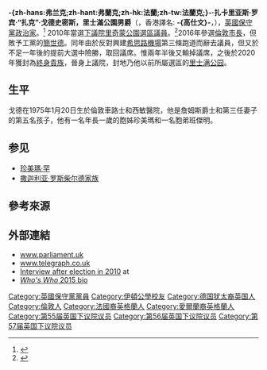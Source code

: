 {{noteTA
|G1=PoliticiansUK
|1=zh-hans:扎克;zh-hant:扎克;zh-tw:柴克;
|2=zh-hant:戈德史密斯;zh-hans:戈德史密斯;zh-tw:高史密斯;
|3=zh-hant:戈德;zh-hk:高仕文
|4=zh-hant:里奇蒙;zh-cn:里士满;zh-hk:列治文
|5=zh-hant:切爾西;zh-hk:車路士
|6=zh-hant:班傑明;zh-hk:班哲文
|7=zh-tw:里奇蒙公園戈德史密斯勳爵;zh-hk:高仕文勳爵
}}
{{Infobox MP
| name             = 里奇蒙公園戈德史密斯勳爵<br><small>{{lang|en|The Rt Hon. The Lord Goldsmith of Richmond Park}}</small> {{post-nominals|country=GBR|PC}}
| image            = Official portrait of Lord Goldsmith of Richmond Park crop 2.jpg
| caption          =
| image_size = 250
| office = 外交副大臣
| primeminister = [[鲍里斯·约翰逊|鲍里斯·约翰逊]]
| term_start = 2020年2月13日
| term_end = 
| predecessor = [[克里斯多福·平徹|克里斯多福·平徹]]
| successor = 
| office1 = 環境與國際發展副大臣<ref>Parliamentary Under-Secretary of State (July–September 2019)</ref>
| primeminister1 = [[鲍里斯·约翰逊|鲍里斯·约翰逊]]
| term_start1 = 2019年7月13日
| term_end1 = 
| predecessor1 = [[大衛·拉特利|大衛·拉特利]]
| successor1 =
| office2 = [[國會議員_(英國)|國會議員]] <br>[[里奇蒙公園_(英國國會選區)|里奇蒙公園]]選區
| parliament2       =
| term_start2 = {{start date|2017|6|8}}
| term_end2 = 2019年11月6日
| majority2 = 45（0.07%）
| predecessor2 = {{tsl|en|Sarah Olney|莎拉·奧尼}}
| successor2 = 莎拉·奧尼
| term_start3      = {{start date|2010|5|6}}
| term_end3        = {{start date|2016|10|25}}
| majority3        = 23,015 (38.9%)
| predecessor3      = {{tsl|en|Susan Kramer|蘇珊·克萊默}}
| successor3        = 莎拉·奧尼
| office4 = [[英國上議院|英國上議院]]俗職議員
| term_start4 = 2020年1月7日<br>[[終身貴族|終身貴族]]
|term_end4 =
| birthname        = Frank Zacharias Robin Goldsmith 
| birth_date       = {{Birth date and age|df=yes|1975|01|20}}
| birth_place      = {{UK}}[[倫敦|倫敦]][[西敏_(倫敦地區)|西敏]][[西敏醫院|西敏醫院]]
| death_date       =
| death_place      =
| residence        = {{UK}}[[倫敦|倫敦]][[巴恩斯|巴恩斯]]
| spouse           = {{marriage|{{tsl|en|Sheherazade Goldsmith|谢赫拉莎德·戈德史密斯|谢赫拉莎德·文图拉-宾利}}|1999|2010|reason=离婚}}<br>{{marriage|愛麗絲·羅斯柴爾德<!--Alice Rothschild-->|2013}}
| children         =  6
| party            = [[保守黨_(英國)|保守黨]]
| occupation       = [[政治人物|政治人物]]
| website          = {{url|www.zacgoldsmith.com}}
}}

'''-{zh-hans:弗兰克;zh-hant:弗蘭克;zh-hk:法蘭;zh-tw:法蘭克;}-·扎卡里亚斯·罗宾·“扎克”·戈德史密斯，里士滿公園男爵'''（{{lang-en|'''Frank Zacharias Robin "Zac" Goldsmith, Baron Goldsmith of Richmond Park'''}}，香港譯名: '''-{高仕文}-'''，{{bd|1975年|1月20日|catIdx=Goldsmith, Zac}}），[[英國|英國]][[保守黨_(英國)|保守黨]][[政治家|政治家]]。<ref>{{Cite web |url=http://www.npg.org.uk/collections/search/person.php?LinkID=mp64241%7C |title=www.npg.org.uk |access-date=2022-06-27 |archive-date=2019-11-30 |archive-url=https://web.archive.org/web/20191130190642/https://www.npg.org.uk/collections/search/person.php?LinkID=mp64241%7C }}</ref> 2010年當選[[英國下議院|下議院]][[里奇蒙公園_(英國國會選區)|里奇蒙公園選區]][[議員|議員]]。<ref>{{Cite web |url=http://www.parliament.uk/biographies/commons/zac-goldsmith/4062 |title=www.parliament.uk |accessdate=2015-06-12 |archive-date=2015-06-20 |archive-url=https://web.archive.org/web/20150620061743/http://www.parliament.uk/biographies/commons/zac-goldsmith/4062 |dead-url=no }}</ref>2016年參選[[倫敦市長|倫敦市長]]，但敗予工黨的[[簡世德|簡世德]]。同年由於反對興建[[希思路機場|希思路機場]]第三條跑道而辭去議員，但又於不足一年後的提前大選中險勝，取回議席。惟兩年半後又輸掉議席，之後於2020年獲封為[[終身貴族|終身貴族]]，晉身上議院，封地乃他以前所屬選區的[[里士满公园|里士满公园]]。

==生平==
戈德在1975年1月20日生於倫敦車路士和西敏醫院，他是詹姆斯爵士和第三任妻子的第五名孩子，他有一名年長一歲的胞姊珍美瑪和一名胞弟班傑明。

== 参见 ==
* [[珍美瑪·罕|珍美瑪·罕]]
* [[罗斯柴尔德家族|撒迦利亚·罗斯柴尔德家族]]

== 參考來源 ==
<references/> 

==外部連結==
* [http://www.parliament.uk/biographies/commons/zac-goldsmith/4062 www.parliament.uk] {{Wayback|url=http://www.parliament.uk/biographies/commons/zac-goldsmith/4062 |date=20150620061743 }}
* [http://www.telegraph.co.uk/women/mother-tongue/familyhistory/3354987/Family-detective.html www.telegraph.co.uk] {{Wayback|url=http://www.telegraph.co.uk/women/mother-tongue/familyhistory/3354987/Family-detective.html |date=20160610061810 }}
* [https://web.archive.org/web/20160505084214/http://www.catch21.co.uk/2010/11/new-mpinions-zac-goldsmith-mp Interview after election in 2010] at {{tsl|en|Catch21||Catch21}}
* [http://www.ukwhoswho.com/ ''Who's Who'' 2015 bio] {{Wayback|url=http://www.ukwhoswho.com/ |date=20080706115321 }}
{{commons|Goldsmith, Zac}}

{{Authority control}}
{{DEFAULTSORT: Goldsmith, Zac}}

[[Category:英國保守黨黨員|Category:英國保守黨黨員]]
[[Category:伊頓公學校友|Category:伊頓公學校友]]
[[Category:德国犹太裔英国人|Category:德国犹太裔英国人]]
[[Category:倫敦人|Category:倫敦人]]
[[Category:法國裔英格蘭人|Category:法國裔英格蘭人]]
[[Category:愛爾蘭裔英格蘭人|Category:愛爾蘭裔英格蘭人]]
[[Category:第55届英国下议院议员|Category:第55届英国下议院议员]]
[[Category:第56届英国下议院议员|Category:第56届英国下议院议员]]
[[Category:第57届英国下议院议员|Category:第57届英国下议院议员]]